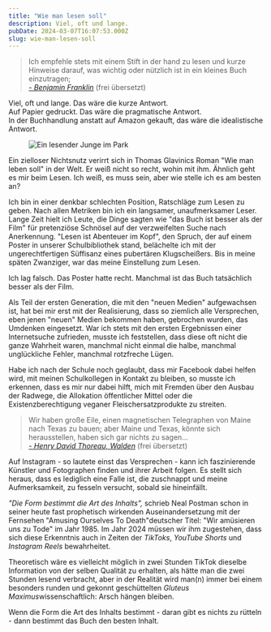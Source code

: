```yaml
---
title: "Wie man lesen soll"
description: Viel, oft und lange.
pubDate: 2024-03-07T16:07:53.000Z
slug: wie-man-lesen-soll
---
```


<div class="epigraph">
<blockquote>
Ich empfehle stets mit einem Stift in der hand zu lesen und kurze Hinweise darauf, was wichtig oder nützlich ist in ein kleines Buch einzutragen;
        <footer>
<cite><a href="https://www.azquotes.com/quote/905225" rel="noopener" target="_blank">- Benjamin Franklin</a></cite> (frei übersetzt)
</footer></blockquote>
</div>

Viel, oft und lange. Das wäre die kurze Antwort.<br/>
Auf Papier gedruckt. Das wäre die pragmatische Antwort.<br/>
In der Buchhandlung anstatt auf Amazon gekauft, das wäre die idealistische Antwort.

<figure>
<img src="/img/reading-boy.png" alt="Ein lesender Junge im Park" />
</figure>

Ein zielloser Nichtsnutz verirrt sich in Thomas Glavinics Roman "Wie man leben
soll" in der Welt. Er weiß nicht so recht, wohin mit ihm. Ähnlich geht es mir
beim Lesen. Ich weiß, es muss sein, aber wie stelle ich es am besten an?

Ich bin in einer denkbar schlechten Position, Ratschläge zum Lesen zu geben.
Nach allen Metriken bin ich ein langsamer, unaufmerksamer Leser. Lange Zeit
hielt ich Leute, die Dinge sagten wie "das Buch ist besser als der Film" für
pretenziöse Schnösel auf der verzweifelten Suche nach Anerkennung. "Lesen ist Abenteuer im Kopf", den Spruch, der auf einem Poster in unserer Schulbibliothek stand, belächelte ich mit der ungerechtfertigen Süffisanz eines pubertären Klugscheißers. Bis in meine späten Zwanziger, war das meine Einstellung zum Lesen.

Ich lag falsch. Das Poster hatte recht. Manchmal ist das Buch tatsächlich besser als der Film.

Als Teil der ersten Generation, die mit den "neuen Medien" aufgewachsen ist, hat bei mir erst mit der Realisierung, dass so ziemlich alle Versprechen, eben jenen "neuen" Medien bekommen haben, gebrochen wurden, das Umdenken eingesetzt. War ich stets mit den ersten Ergebnissen einer Internetsuche zufrieden, musste ich feststellen, dass diese oft nicht die ganze Wahrheit waren, manchmal nicht einmal die halbe, manchmal unglückliche Fehler, manchmal rotzfreche Lügen.

Habe ich nach der Schule noch geglaubt, dass mir Facebook dabei helfen wird, mit
meinen Schulkollegen in Kontakt zu bleiben, so musste ich erkennen, dass es mir
nur dabei hilft, mich mit Fremden über den Ausbau der Radwege, die
Allokation öffentlicher Mittel oder die Existenzberechtigung veganer Fleischersatzprodukte zu streiten.

<blockquote>
    Wir haben große Eile, einen magnetischen Telegraphen von Maine nach Texas zu bauen; aber Maine und Texas, könnte sich herausstellen, haben sich gar nichts zu sagen...
    <footer><cite><a href="https://www.goodreads.com/quotes/1053978-we-are-in-great-haste-to-construct-a-magnetic-telegraph" rel="noopener" target="_blank">- Henry David Thoreau, Walden</a></cite> (frei übersetzt)</footer>
</blockquote>

Auf Instagram - so lautete einst das Versprechen - kann ich faszinierende
Künstler und Fotographen finden und ihrer Arbeit folgen. Es stellt sich heraus,
dass es lediglich eine Falle ist, die zuschnappt und meine Aufmerksamkeit, zu
fesseln versucht, sobald sie hineinfällt.

_"Die Form bestimmt die Art des Inhalts",_ schrieb Neal Postman schon in seiner
heute fast prophetisch wirkenden Auseinandersetzung mit der Fernsehen "Amusing
Ourselves To Death"<Sidenote>deutscher Titel: "Wir amüsieren uns zu
Tode"</Sidenote> im Jahr 1985. Im Jahr 2024 müssen wir ihm zugestehen, dass sich diese Erkenntnis auch in Zeiten der *TikToks*, *YouTube Shorts* und *Instagram Reels* bewahrheitet.

Theoretisch wäre es vielleicht möglich in zwei Stunden TikTok dieselbe Information von der selben Qualität zu erhalten, als hätte man die zwei Stunden lesend verbracht, aber in der Realität wird man(n) immer bei einem besonders runden und gekonnt geschüttelten *Gluteus Maximus*<Sidenote>wissenschaftlich: Arsch</Sidenote> hängen bleiben.

Wenn die Form die Art des Inhalts bestimmt - daran gibt es nichts zu rütteln - dann bestimmt das Buch den besten Inhalt.